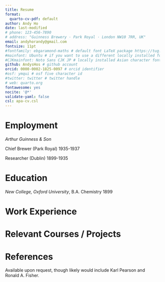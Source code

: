 ```yaml
---
title: Resume
format:
  quarto-cv-pdf: default
author: Andy Ho
date: last-modified
# phone: 123-456-7890
# address: "Guinness Brewery · Park Royal · London NW10 7RR, UK"
email: andyhorandy@gmail.com
fontsize: 11pt
#fontfamily: ebgaramond-maths # default font LaTeX package https://tug.org/FontCatalogue/about.html
#mainfont: Ubuntu # if you want to use a different locally installed font
#CJKmainfont: Noto Sans CJK JP # locally installed Asian character font, must use with xelatex
github: AndysHos # github account
orcid: 0000-0002-1825-0097 # orcid identifier
#osf: ymqui # osf five character id
#twitter: twitter # twitter handle
# web: quarto.org
fontawesome: yes
nocite: '@*'
validate-yaml: false
csl: apa-cv.csl
---
```


# Employment

*Arthur Guinness & Son*

Chief Brewer (Park Royal) \hfill 1935-1937

Researcher (Dublin) \hfill 1899-1935

# Education

*New College, Oxford University*, B.A. Chemistry \hfill 1899

\vfill

# Work Experience

\newpage

# Relevant Courses / Projects

# References

Available upon request, though likely would include Karl Pearson and Ronald A. Fisher.
